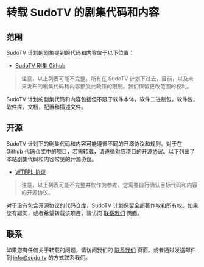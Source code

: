 # 转载 SudoTV 的剧集代码和内容

## 范围

SudoTV 计划的剧集提到的代码和内容位于以下位置：

- [SudoTV 剧集 Github](https://github.com/SudoTVSeries)

> 注意，以上列表可能不完整。所有在 SudoTV 计划下过去，目前，以及未来发布的剧集代码和内容都受此政策的限制。我们保留更改范围的权利。

SudoTV 计划的剧集代码和内容包括但不限于软件本体，软件二进制包，软件包，软件库，文档，配置和描述文件。

## 开源

SudoTV 计划下的剧集代码和内容可能遵循不同的开源协议和规则。对于在 Github 代码仓库中的项目，若需转载，请遵循对应项目的开源协议。以下列出了本站剧集代码和内容常见的开源协议。

- [WTFPL 协议](https://www.wtfpl.net/about/)

> 注意，以上列表可能不完整并仅作为参考，您需要自行确认目标代码和内容的开源协议。

对于没有包含开源协议的代码仓库，SudoTV 计划保留全部著作权和所有权。如果您有疑问，或者希望转载该项目，请访问 [联系我们](/contact) 页面。

## 联系

如果您有任何关于转载的问题，请访问我们的 [联系我们](/contact) 页面。或者通过发送邮件到 [info@sudo.tv](mailto://info@sudo.tv) 的方式联系我们。
